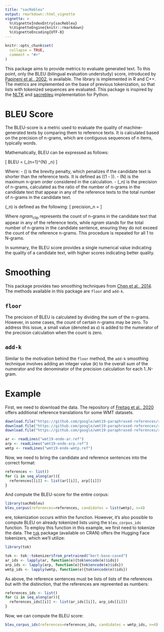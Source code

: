 ```yaml
---
title: "sacRebleu"
output: rmarkdown::html_vignette
vignette: >
  %\VignetteIndexEntry{sacRebleu}
  %\VignetteEngine{knitr::rmarkdown}
  %\VignetteEncoding{UTF-8}
---
```


```r
knitr::opts_chunk$set(
  collapse = TRUE,
  comment = "#>"
)
```

This package aims to provide metrics to evaluate generated text. To this point, only the BLEU (bilingual evaluation understudy) score, introduced by [Papineni et al., 2002](https://aclanthology.org/P02-1040/),
is available. The library is implemented in R and C++. The metrics are implemented on the base of previous tokenization, so that lists with tokenized sequences are evaluated.
This package is inspired by the [NLTK](https://www.nltk.org/) and [sacrebleu](https://github.com/mjpost/sacrebleu) implementation for Python.

# BLEU Score
The BLEU-score is a metric used to evaluate the quality of machine-generated texts by comparing them to
reference texts. It is calculated based on the precision of n-grams, which are contiguous sequences of n items, typically words.

Mathematically, BLEU can be expressed as follows:

\[
BLEU = \text{{BP}} \times \exp\left(\sum_{n=1}^{N} \frac{1}{N} \log \text{{precision}}_n\right)
\]

Where:
 - \(\text{{BP}}\) is the brevity penalty, which penalizes if the candidate text is shorter than the reference texts.
   It is defined as \(\exp(1 - \frac{{\text{{reference length}}}}{{\text{{output length}}}})\).
 - \(N\) is the maximum n-gram order considered in the calculation.
 - \(\text{{precision}}_n\) is the precision of n-grams, calculated as the ratio of the number of
   n-grams in the candidate text that appear in any of the reference texts to the total number of n-grams in the candidate text.

\(\text{{precision}}_n\) is defined as the following:
\[
precision_n = \frac{\sum_{c \in \text{Cand}} ngram_{\text{clip}}(c)}{\sum_{r \in \text{Ref}_{\text{Cand}}} ngram(r)}
\]

Where $ngram_{\text{clip}}$ represents the count of n-grams in the candidate text that appear in any of the reference texts, while $ngram$ stands
for the total number of n-grams in the candidate sentence, ensuring they do not exceed the count of the reference n-grams. This procedure is
repeated for all 1 to N-grams.


In summary, the BLEU score provides a single numerical value indicating the quality of a candidate text, with higher scores indicating better quality.


# Smoothing
This package provides two smoothing techniques from [Chen et al., 2014](https://aclanthology.org/W14-3346/). The methods available in this
package are `floor` and `add-k`.

## `floor`
The precision of BLEU is calculated by dividing the sum of the n-grams. However, in some cases, the count of certain n-grams may be zero. To address
this issue, a small value (denoted as $\epsilon$) is added to the numerator of the precision calculation when the count is zero.

## `add-k`
Similar to the motivation behind the `floor` method, the `add-k` smoothing technique involves adding an integer value ($k$) to the overall sum of
the numerator and the denominator of the precision calculation for each 1..N-gram.

# Example

First, we need to download the data. The repository of [Freitag et al., 2020](https://github.com/google/wmt19-paraphrased-references) offers additional reference translations
for some WMT datasets.
```R
download.file("https://github.com/google/wmt19-paraphrased-references/raw/master/wmt19/ende/wmt19-ende-ar.ref", "wmt19-ende-ar.ref")
download.file("https://github.com/google/wmt19-paraphrased-references/raw/master/wmt19/ende/wmt19-ende-arp.ref", "wmt19-ende-arp.ref")
download.file("https://github.com/google/wmt19-paraphrased-references/raw/master/wmt19/ende/wmt19-ende-wmtp.ref", "wmt19-ende-wmtp.ref")
```

```R
ar <- readLines("wmt19-ende-ar.ref")
arp <- readLines("wmt19-ende-arp.ref")
wmtp <- readLines("wmt19-ende-wmtp.ref")
```

Now, we need to bring the candidate and reference sentences into the correct format:
```r
references <- list()
for (i in seq_along(ar)){
  references[[i]] <- list(ar[[i]], arp[[i]])
}
```
And compute the BLEU-score for the entire corpus:
```r
library(sacRebleu)
bleu_corpus(references=references, candidates = list(wmtp), n=4)
```

ere, tokenization occurs within the function. However, it's also possible to compute BLEU on already tokenized lists using the `bleu_corpus_ids`
function. To employ this function in this example, we first need to tokenize the data. The [`tok`](https://cran.r-project.org/package=tok) package (available on CRAN) offers the
Hugging Face tokenizers, which we'll utilize:
```r
library(tok)

tok <- tok::tokenizer$from_pretrained("bert-base-cased")
ar_ids <- lapply(ar, function(e){tok$encode(e)$ids})
arp_ids <- lapply(arp, function(e){tok$encode(e)$ids})
wmtp_ids <- lapply(wmtp, function(e){tok$encode(e)$ids})
```
As above, the reference sentences must be lists of lists of the references but with the distinction, that the references are repreented as numbers:
```r
references_ids <- list()
for (i in seq_along(ar)){
  references_ids[[i]] <- list(ar_ids[[i]], arp_ids[[i]])
}
```

Now, we can compute the BLEU score:
```r
bleu_corpus_ids(references=references_ids, candidates = wmtp_ids, n=4)
```